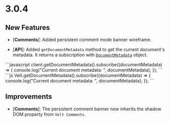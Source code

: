 # 3.0.4

## New Features

- [**Comments**]: Added persistent comment mode banner wireframe.

- [**API**]: Added `getDocumentMetadata` method to get the current document's metadata. It returns a subscription with [`DocumentMetadata`](/api-reference/models/DocumentMetadata) object.

<Tabs>
<Tab title="React / Next.js">
```javascript
client.getDocumentMetadata().subscribe((documentMetadata) => {
    console.log("Current document metadata: ", documentMetadata);
});
```
</Tab>
<Tab title="HTML / Other Frameworks">
  ```js
  Velt.getDocumentMetadata().subscribe((documentMetadata) => {
    console.log("Current document metadata: ", documentMetadata);
  });
  ```
  </Tab>
</Tabs> 

## Improvements
- [**Comments**]: The persistent comment banner now inherits the shadow DOM property from `Velt Comments`.